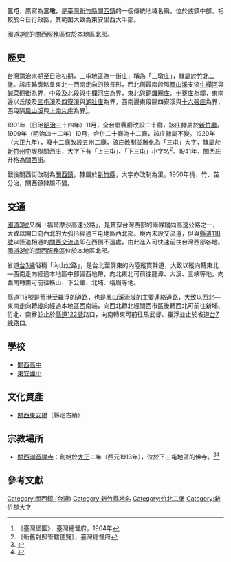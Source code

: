 {{noteTA　
|1 = zh-cn:庄; zh-hk:庄; zh-tw:庄;
}}
'''三屯'''，原寫為'''三墩'''，是[[臺灣|臺灣]][[新竹縣|新竹縣]][[關西鎮_(台灣)|關西鎮]]的一個傳統地域名稱，位於該鎮中部。相較於今日行政區，其範圍大致為東安里西大半部。

[[福爾摩沙高速公路|國道3號]]的[[關西服務區|關西服務區]]位於本地區北部。

==歷史==
台灣清治末期至日治初期，三屯地區為一街庄，稱為「三墩庄」，隸屬於[[竹北二堡|竹北二堡]]。該庄輪廓略呈東北—西南走向的狹長形，西北側最南段隔[[鳳山溪|鳳山溪]]支流[[牛欄河|牛欄河]]與[[鹹菜硼街|鹹菜硼街]]為界，中段及北段與[[牛欄河庄|牛欄河庄]]為界，東北與[[銅鑼圈_(桃園市)|銅鑼圈庄]]、[[十藔庄|十藔庄]]為鄰，東南邊以丘陵及[[三屯溪|三屯溪]]及[[四寮溪|四寮溪]]與[[湖肚庄|湖肚庄]]為界，西南邊東段隔四寮溪與[[十六張庄|十六張庄]]為界，西段隔[[鳳山溪|鳳山溪]]與[[上南片庄|上南片庄]]為界<ref>《臺灣堡圖》，臺灣總督府，1904年</ref>。

1901年（日治[[明治|明治]]三十四年）11月，全台廢縣廳改設二十廳，該庄隸屬於[[新竹廳|新竹廳]]。1909年（明治四十二年）10月，合併二十廳為十二廳，該庄隸屬不變。1920年（[[大正|大正]]九年），廢十二廳改設五州二廳，該庄改制並雅化為「三屯」[[大字|大字]]，隸屬於[[新竹州|新竹州]][[中壢郡|中壢郡]]關西庄，大字下有「上三屯」、「下三屯」小字名<ref>《新舊對照管轄便覽》，臺灣總督府</ref>。1941年，關西庄升格為[[關西街|關西街]]。

戰後關西街改制為[[關西鎮_(台灣)|關西鎮]]，隸屬於[[新竹縣|新竹縣]]，大字亦改制為里。1950年桃、竹、苗分治，關西鎮隸屬不變。

==交通==
[[福爾摩沙高速公路|國道3號]]又稱「福爾摩沙高速公路」，是貫穿台灣西部的兩條縱向高速公路之一，大致以開口向西北的大弧形經過三屯地區西北部。境內未設交流道，但與[[縣道118號|縣道118號]]以匝道相通的[[關西交流道|關西交流道]]即在西側不遠處，由此進入可快速前往台灣西部各地。[[福爾摩沙高速公路|國道3號]]的[[關西服務區|關西服務區]]位於本地區北部。

省道[[台3線|台3線]]俗稱「內山公路」，是台北至屏東的內陸縱貫幹道，大致以縱向轉東北—西南走向經過本地區中部偏西地帶，向北東北可前往龍潭、大溪、三峽等地，向西南轉南可前往橫山、下公館、北埔、峨眉等地。

[[縣道118號|縣道118號]]是舊港至羅浮的道路，也是[[鳳山溪|鳳山溪]]流域的主要連絡道路，大致以西北—東南走向轉縱向經過本地區西南端，向西北轉北經關西市區後轉西北可前往新埔、竹北、南寮並止於[[縣道122號|縣道122號]]路口，向南轉東可前往馬武督、羅浮並止於省道[[台7線|台7線]]路口。

==學校==
*[[關西高中|關西高中]]
*[[東安國小|東安國小]]

==文化資產==
*[[關西東安橋|關西東安橋]]（縣定古蹟）

==宗教場所==
*[[關西潮音禪寺|關西潮音禪寺]]：創始於[[大正|大正]]二年（西元1913年），位於下三屯地區的佛寺。<ref name="黃美珠1">{{Cite news|url=http://news.ltn.com.tw/news/life/paper/857080|title=《關西潮音禪寺》禮佛拜懺 泰式廟|author=黃美珠|language=zh-tw|publisher=《自由時報》|date=2015-02-20|accessdate=2018-07-10|deadurl=no|archiveurl=https://web.archive.org/web/20150221010423/http://news.ltn.com.tw/news/life/paper/857080|archivedate=2015-02-21}}</ref><ref name="南瀛佛教">{{cite journal|author=|url=http://buddhism.lib.ntu.edu.tw/museum/TAIWAN/ny/origin.htm?ny14-03,40|title=〈寺廟祭神一覽〉|journal=《南瀛佛教》|volume=第十四卷|issue=第三號|pages=40|date=1936-03-01|language=ja}}</ref>

==參考文獻==
{{reflist}}

{{新竹郡}}

[[Category:關西鎮_(台灣)|Category:關西鎮 (台灣)]]
[[Category:新竹縣地名|Category:新竹縣地名]]
[[Category:竹北二堡|Category:竹北二堡]]
[[Category:新竹郡大字|Category:新竹郡大字]]